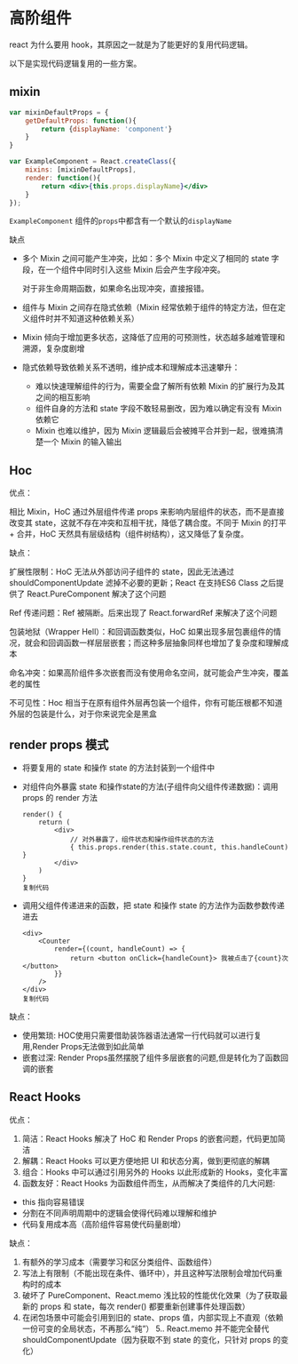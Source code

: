 # 高阶组件

react 为什么要用 hook，其原因之一就是为了能更好的复用代码逻辑。

以下是实现代码逻辑复用的一些方案。

## mixin

```jsx
var mixinDefaultProps = {
    getDefaultProps: function(){
        return {displayName: 'component'}
    }
}

var ExampleComponent = React.createClass({
    mixins: [mixinDefaultProps],
    render: function(){
        return <div>{this.props.displayName}</div>
    }
});
```

`ExampleComponent` 组件的`props`中都含有一个默认的`displayName`

缺点

- 多个 Mixin 之间可能产⽣冲突，⽐如：多个 Mixin 中定义了相同的 state 字段，在一个组件中同时引入这些 Mixin 后会产生字段冲突。
    
    对于非生命周期函数，如果命名出现冲突，直接报错。
    
- 组件与 Mixin 之间存在隐式依赖（Mixin 经常依赖于组件的特定⽅法，但在定义组件时并不知道这种依赖关系）
- Mixin 倾向于增加更多状态，这降低了应⽤的可预测性，状态越多越难管理和溯源，复杂度剧增
- 隐式依赖导致依赖关系不透明，维护成本和理解成本迅速攀升：
    - 难以快速理解组件的⾏为，需要全盘了解所有依赖 Mixin 的扩展⾏为及其之间的相互影响
    - 组件⾃身的⽅法和 state 字段不敢轻易删改，因为难以确定有没有 Mixin 依赖它
    - Mixin 也难以维护，因为 Mixin 逻辑最后会被摊平合并到⼀起，很难搞清楚⼀个 Mixin 的输⼊输出

## Hoc

优点：

相⽐ Mixin，HoC 通过外层组件传递 props 来影响内层组件的状态，⽽不是直接改变其 state，这就不存在冲突和互相⼲扰，降低了耦合度。不同于 Mixin 的打平 + 合并，HoC 天然具有层级结构（组件树结构），这⼜降低了复杂度。

缺点：

扩展性限制：HoC ⽆法从外部访问⼦组件的 state，因此⽆法通过 shouldComponentUpdate 滤掉不必要的更新；React 在⽀持ES6 Class 之后提供了 React.PureComponent 解决了这个问题

Ref 传递问题：Ref 被隔断。后来出现了 React.forwardRef 来解决了这个问题

包装地狱（Wrapper Hell）：和回调函数类似，HoC 如果出现多层包裹组件的情况，就会和回调函数一样层层嵌套；而这种多层抽象同样也增加了复杂度和理解成本

命名冲突：如果⾼阶组件多次嵌套而没有使⽤命名空间，就可能会产⽣冲突，覆盖⽼的属性

不可⻅性：Hoc 相当于在原有组件外层再包装⼀个组件，你有可能压根都不知道外层的包装是什么，对于你来说完全是⿊盒

## render props 模式

- 将要复用的 state 和操作 state 的方法封装到一个组件中
- 对组件向外暴露 state 和操作state的方法(子组件向父组件传递数据)：调用 props 的 render 方法
    
    ```
    render() {
        return (
            <div>
                // 对外暴露了，组件状态和操作组件状态的方法
                { this.props.render(this.state.count, this.handleCount) }
            </div>
        )
    }
    复制代码
    ```
    
- 调用父组件传递进来的函数，把 state 和操作 state 的方法作为函数参数传递进去
    
    ```
    <div>
        <Counter
            render={(count, handleCount) => {
                return <button onClick={handleCount}> 我被点击了{count}次</button>
            }}
        />
    </div>
    复制代码
    ```
    
缺点：

- 使用繁琐: HOC使用只需要借助装饰器语法通常一行代码就可以进行复用,Render Props无法做到如此简单
- 嵌套过深: Render Props虽然摆脱了组件多层嵌套的问题,但是转化为了函数回调的嵌套

## React Hooks

优点：

1. 简洁：React Hooks 解决了 HoC 和 Render Props 的嵌套问题，代码更加简洁
2. 解耦：React Hooks 可以更⽅便地把 UI 和状态分离，做到更彻底的解耦
3. 组合：Hooks 中可以通过引⽤另外的 Hooks 以此形成新的 Hooks，变化丰富
4. 函数友好：React Hooks 为函数组件⽽⽣，从⽽解决了类组件的⼏⼤问题:
- this 指向容易错误
- 分割在不同声明周期中的逻辑会使得代码难以理解和维护
- 代码复⽤成本⾼（⾼阶组件容易使代码量剧增）

缺点：

1. 有额外的学习成本（需要学习和区分类组件、函数组件）
2. 写法上有限制（不能出现在条件、循环中），并且这种写法限制会增加代码重构时的成本
3. 破坏了 PureComponent、React.memo 浅⽐较的性能优化效果（为了获取最新的 props 和 state，每次 render() 都要重新创建事件处理函数）
4. 在闭包场景中可能会引⽤到旧的 state、props 值，内部实现上不直观（依赖⼀份可变的全局状态，不再那么“纯”）
5.. React.memo 并不能完全替代 shouldComponentUpdate（因为获取不到 state 的变化，只针对 props 的变化）